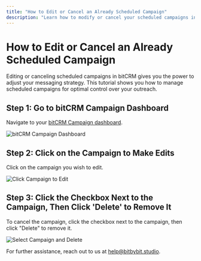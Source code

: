 ```yaml
---
title: "How to Edit or Cancel an Already Scheduled Campaign"
description: "Learn how to modify or cancel your scheduled campaigns in bitCRM to optimize your messaging strategy."
---
```



# How to Edit or Cancel an Already Scheduled Campaign

Editing or canceling scheduled campaigns in bitCRM gives you the power to adjust your messaging strategy. This tutorial shows you how to manage scheduled campaigns for optimal control over your outreach.

## Step 1: Go to bitCRM Campaign Dashboard

Navigate to your [bitCRM Campaign dashboard](https://app.bitbybit.studio).

<img
  src="/images/bitcrm-campaign-dashboard.png"
  alt="bitCRM Campaign Dashboard"
  className="rounded-lg"
/>

## Step 2: Click on the Campaign to Make Edits

Click on the campaign you wish to edit.

<img
  src="/images/click-campaign-to-edit.png"
  alt="Click Campaign to Edit"
  className="rounded-lg"
/>

## Step 3: Click the Checkbox Next to the Campaign, Then Click 'Delete' to Remove It

To cancel the campaign, click the checkbox next to the campaign, then click "Delete" to remove it.

<img
  src="/images/select-campaign-and-delete.png"
  alt="Select Campaign and Delete"
  className="rounded-lg"
/>

For further assistance, reach out to us at [help@bitbybit.studio](mailto:help@bitbybit.studio).
